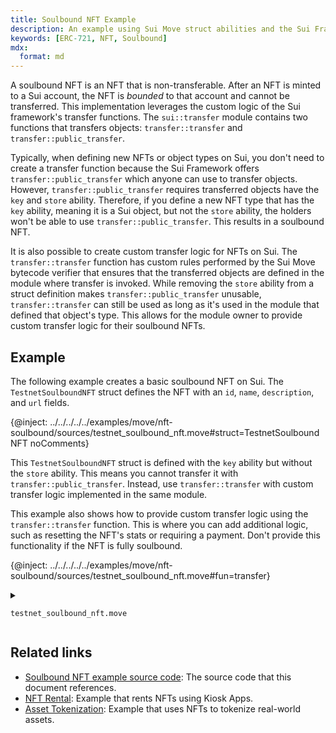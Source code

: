 ```yaml
---
title: Soulbound NFT Example
description: An example using Sui Move struct abilities and the Sui Framework's `transfer` module to make a NFT soulbound (non-transferable).
keywords: [ERC-721, NFT, Soulbound]
mdx:
  format: md
---
```


A soulbound NFT is an NFT that is non-transferable. After an NFT is minted to a Sui account, the NFT is _bounded_ to that account and cannot be transferred. This implementation leverages the custom logic of the Sui framework's transfer functions. The <UnsafeLink href="/references/framework/sui-framework/transfer">`sui::transfer` module</UnsafeLink> contains two functions that transfers objects: <UnsafeLink href="/references/framework/sui-framework/transfer#function-transfer">`transfer::transfer`</UnsafeLink> and <UnsafeLink href="/references/framework/sui-framework/transfer#function-public_transfer">`transfer::public_transfer`</UnsafeLink>.

Typically, when defining new NFTs or object types on Sui, you don't need to create a transfer function because the Sui Framework offers `transfer::public_transfer` which anyone can use to transfer objects. However, `transfer::public_transfer` requires transferred objects have the `key` and `store` ability. Therefore, if you define a new NFT type that has the `key` ability, meaning it is a Sui object, but not the `store` ability, the holders won't be able to use `transfer::public_transfer`. This results in a soulbound NFT.

It is also possible to create custom transfer logic for NFTs on Sui. The `transfer::transfer` function has custom rules performed by the Sui Move bytecode verifier that ensures that the transferred objects are defined in the module where transfer is invoked. While removing the `store` ability from a struct definition makes `transfer::public_transfer` unusable, `transfer::transfer` can still be used as long as it's used in the module that defined that object's type. This allows for the module owner to provide custom transfer logic for their soulbound NFTs. 

## Example

The following example creates a basic soulbound NFT on Sui. The `TestnetSoulboundNFT` struct defines the NFT with an `id`, `name`, `description`, and `url` fields. 

{@inject: ../../../../../examples/move/nft-soulbound/sources/testnet_soulbound_nft.move#struct=TestnetSoulboundNFT noComments}

This `TestnetSoulboundNFT` struct is defined with the `key` ability but without the `store` ability. This means you cannot transfer it with `transfer::public_transfer`. Instead, use `transfer::transfer` with custom transfer logic implemented in the same module. 

This example also shows how to provide custom transfer logic using the `transfer::transfer` function. This is where you can add additional logic, such as resetting the NFT's stats or requiring a payment. Don't provide this functionality if the NFT is fully soulbound. 

{@inject: ../../../../../examples/move/nft-soulbound/sources/testnet_soulbound_nft.move#fun=transfer}

<details>

<summary>

`testnet_soulbound_nft.move` 

</summary>

{@inject: ../../../../../examples/move/nft-soulbound/sources/testnet_soulbound_nft.move}

</details>

## Related links

- [Soulbound NFT example source code](https://github.com/MystenLabs/sui/tree/main/examples/move/nft-soulbound): The source code that this document references.
- [NFT Rental](/guides/developer/nft/nft-rental.mdx): Example that rents NFTs using Kiosk Apps. 
- [Asset Tokenization](/guides/developer/nft/asset-tokenization.mdx): Example that uses NFTs to tokenize real-world assets.